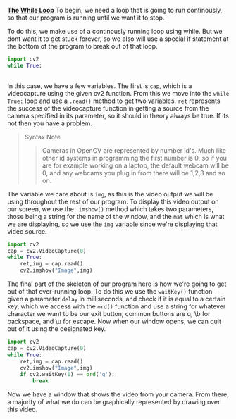 **<u>The While Loop</u>**
To begin, we need a loop that is going to run continously, so that our program is running until we want it to stop.

To do this, we make use of a continously running loop using while. But we dont want it to get stuck forever, so we also will use a special if statement at the bottom of the program to break out of that loop.

```py
import cv2
while True:
	
```

In this case, we have a few variables. The first is `cap`, which is a videocapture using the given cv2 function. From this we move into the `while True:` loop and use a `.read()` method to get two variables. `ret` represents the success of the videocapture function in getting a source from the camera specified in its parameter, so it should in theory always be true. If its not then you have a problem. 
>Syntax Note
>>Cameras in OpenCV are represented by number id's. Much like other id systems in programming the first number is 0, so if you are for example working on a laptop, the default webcam will be 0, and any webcams you plug in from there will be 1,2,3 and so on.

The variable we care about is `img`, as this is the video output we will be using throughout the rest of our program. To display this video output on our screen, we use the `.imshow()` method which takes two parameters, those being a string for the name of the window, and the `mat` which is what we are displaying, so we use the `img` variable since we're displaying that video source. 

```py
import cv2
cap = cv2.VideoCapture(0)
while True:
    ret,img = cap.read()
    cv2.imshow("Image",img)
```

The final part of the skeleton of our program here is how we're going to get out of that ever-running loop. To do this we use the `waitKey()` function given a parameter `delay` in milliseconds, and check if it is equal to a certain key, which we access with the `ord()` function and use a string for whatever character we want to be our exit button, common buttons are q, \b for backspace, and \u for escape. Now when our window opens, we can quit out of it using the designated key.

```py
import cv2
cap = cv2.VideoCapture(0)
while True:
    ret,img = cap.read()
    cv2.imshow("Image",img)
	if cv2.waitKey(1) == ord('q'):
		break
```

Now we have a window that shows the video from your camera. From there, a majority of what we do can be graphically represented by drawing over this video.